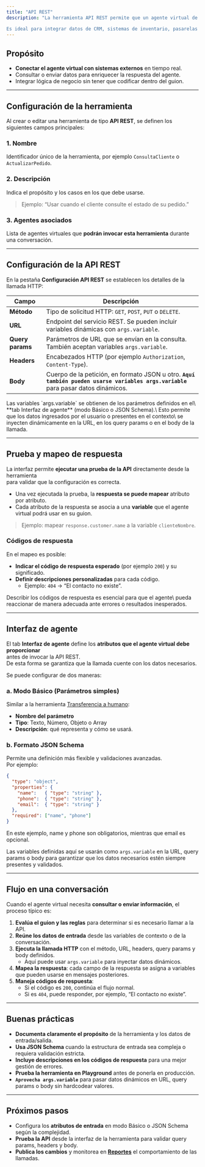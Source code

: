 ```yaml
---
title: "API REST"
description: "La herramienta API REST permite que un agente virtual de Inagent realice llamadas HTTP a sistemas externos (GET, POST, PUT, DELETE) para consultar, crear, actualizar o eliminar datos durante una conversación.

Es ideal para integrar datos de CRM, sistemas de inventario, pasarelas de pago u otros servicios de negocio sin salir del flujo de diálogo."
---
```


## Propósito

- **Conectar el agente virtual con sistemas externos** en tiempo real.
- Consultar o enviar datos para enriquecer la respuesta del agente.
- Integrar lógica de negocio sin tener que codificar dentro del guion.

---

## Configuración de la herramienta

Al crear o editar una herramienta de tipo **API REST**, se definen los siguientes campos principales:

### 1. Nombre

Identificador único de la herramienta, por ejemplo `ConsultaCliente` o `ActualizarPedido`.

### 2. Descripción

Indica el propósito y los casos en los que debe usarse.

> Ejemplo: “Usar cuando el cliente consulte el estado de su pedido.”

### 3. Agentes asociados

Lista de agentes virtuales que **podrán invocar esta herramienta** durante una conversación.

---

## Configuración de la API REST

En la pestaña **Configuración API REST** se establecen los detalles de la llamada HTTP:

| Campo            | Descripción                                                                                                                         |
| ---------------- | ----------------------------------------------------------------------------------------------------------------------------------- |
| **Método**       | Tipo de solicitud HTTP: `GET`, `POST`, `PUT` o `DELETE`.                                                                            |
| **URL**          | Endpoint del servicio REST. Se pueden incluir variables dinámicas con `args.variable`.                                              |
| **Query params** | Parámetros de URL que se envían en la consulta. También aceptan variables `args.variable`.                                          |
| **Headers**      | Encabezados HTTP (por ejemplo `Authorization`, `Content-Type`).                                                                     |
| **Body**         | Cuerpo de la petición, en formato JSON u otro. **`Aquí también pueden usarse variables args.variable`** para pasar datos dinámicos. |

<info>
  Las variables `args.variable` se obtienen de los parámetros definidos en el\
  **tab Interfaz de agente** (modo Básico o JSON Schema).\
  Esto permite que los datos ingresados por el usuario o presentes en el contexto\
  se inyecten dinámicamente en la URL, en los query params o en el body de la llamada.
</info>

---

## Prueba y mapeo de respuesta

La interfaz permite **ejecutar una prueba de la API** directamente desde la herramienta\
para validar que la configuración es correcta.

- Una vez ejecutada la prueba, la **respuesta se puede mapear** atributo por atributo.
- Cada atributo de la respuesta se asocia a una **variable** que el agente virtual podrá usar en su guion.

> Ejemplo: mapear `response.customer.name` a la variable `clienteNombre`.

### Códigos de respuesta

En el mapeo es posible:

- **Indicar el código de respuesta esperado** (por ejemplo `200`) y su significado.
- **Definir descripciones personalizadas** para cada código.
  - Ejemplo: `404` → “El contacto no existe”.

<tip>
  Describir los códigos de respuesta es esencial para que el agente\
  pueda reaccionar de manera adecuada ante errores o resultados inesperados.
</tip>

---

## Interfaz de agente

El tab **Interfaz de agente** define los **atributos que el agente virtual debe proporcionar**\
antes de invocar la API REST.\
De esta forma se garantiza que la llamada cuente con los datos necesarios.

Se puede configurar de dos maneras:

### a. Modo Básico (Parámetros simples)

Similar a la herramienta [Transferencia a humano](../tools/human-handoff):

- **Nombre del parámetro**
- **Tipo**: Texto, Número, Objeto o Array
- **Descripción**: qué representa y cómo se usará.

### b. Formato JSON Schema

Permite una definición más flexible y validaciones avanzadas.\
Por ejemplo:

```json
{
  "type": "object",
  "properties": {
    "name":   { "type": "string" },
    "phone":  { "type": "string" },
    "email":  { "type": "string" }
  },
  "required": ["name", "phone"]
}
```

En este ejemplo, name y phone son obligatorios, mientras que email es opcional.

 Las variables definidas aquí se usarán como `args.variable` en la URL, query params o body para garantizar que los datos necesarios estén siempre presentes y validados. 

---

## Flujo en una conversación

Cuando el agente virtual necesita **consultar o enviar información**, el proceso típico es:

1. **Evalúa el guion y las reglas** para determinar si es necesario llamar a la API.
2. **Reúne los datos de entrada** desde las variables de contexto o de la conversación.
3. **Ejecuta la llamada HTTP** con el método, URL, headers, query params y body definidos.
   - Aquí puede usar `args.variable` para inyectar datos dinámicos.
4. **Mapea la respuesta**: cada campo de la respuesta se asigna a variables que pueden usarse en mensajes posteriores.
5. **Maneja códigos de respuesta**:
   - Si el código es `200`, continúa el flujo normal.
   - Si es `404`, puede responder, por ejemplo, “El contacto no existe”.

---

## Buenas prácticas

- **Documenta claramente el propósito** de la herramienta y los datos de entrada/salida.
- **Usa JSON Schema** cuando la estructura de entrada sea compleja o requiera validación estricta.
- **Incluye descripciones en los códigos de respuesta** para una mejor gestión de errores.
- **Prueba la herramienta en Playground** antes de ponerla en producción.
- **`Aprovecha args.variable`** para pasar datos dinámicos en URL, query params o body sin hardcodear valores.

---

## Próximos pasos

- Configura los **atributos de entrada** en modo Básico o JSON Schema según la complejidad.
- **Prueba la API** desde la interfaz de la herramienta para validar query params, headers y body.
- **Publica los cambios** y monitorea en [**Reportes**](../reporting/overview) el comportamiento de las llamadas.